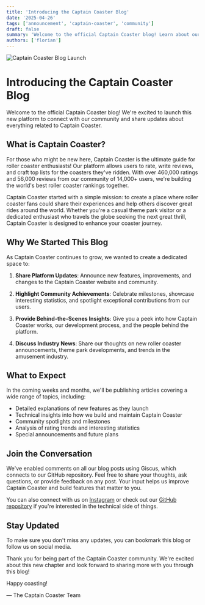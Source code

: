 ```yaml
---
title: 'Introducing the Captain Coaster Blog'
date: '2025-04-26'
tags: ['announcement', 'captain-coaster', 'community']
draft: false
summary: 'Welcome to the official Captain Coaster blog! Learn about our mission, what to expect from this blog, and how we plan to share updates about the platform.'
authors: ['florian']
---
```


![Captain Coaster Blog Launch](/static/images/cover-skyrush.jpeg)

# Introducing the Captain Coaster Blog

Welcome to the official Captain Coaster blog! We're excited to launch this new platform to connect with our community and share updates about everything related to Captain Coaster.

## What is Captain Coaster?

For those who might be new here, Captain Coaster is the ultimate guide for roller coaster enthusiasts! Our platform allows users to rate, write reviews, and craft top lists for the coasters they've ridden. With over 460,000 ratings and 56,000 reviews from our community of 14,000+ users, we're building the world's best roller coaster rankings together.

Captain Coaster started with a simple mission: to create a place where roller coaster fans could share their experiences and help others discover great rides around the world. Whether you're a casual theme park visitor or a dedicated enthusiast who travels the globe seeking the next great thrill, Captain Coaster is designed to enhance your coaster journey.

## Why We Started This Blog

As Captain Coaster continues to grow, we wanted to create a dedicated space to:

1. **Share Platform Updates**: Announce new features, improvements, and changes to the Captain Coaster website and community.

2. **Highlight Community Achievements**: Celebrate milestones, showcase interesting statistics, and spotlight exceptional contributions from our users.

3. **Provide Behind-the-Scenes Insights**: Give you a peek into how Captain Coaster works, our development process, and the people behind the platform.

4. **Discuss Industry News**: Share our thoughts on new roller coaster announcements, theme park developments, and trends in the amusement industry.

## What to Expect

In the coming weeks and months, we'll be publishing articles covering a wide range of topics, including:

- Detailed explanations of new features as they launch
- Technical insights into how we build and maintain Captain Coaster
- Community spotlights and milestones
- Analysis of rating trends and interesting statistics
- Special announcements and future plans

## Join the Conversation

We've enabled comments on all our blog posts using Giscus, which connects to our GitHub repository. Feel free to share your thoughts, ask questions, or provide feedback on any post. Your input helps us improve Captain Coaster and build features that matter to you.

You can also connect with us on [Instagram](https://www.instagram.com/captain.coaster) or check out our [GitHub repository](https://github.com/captain-coaster/captain-coaster) if you're interested in the technical side of things.

## Stay Updated

To make sure you don't miss any updates, you can bookmark this blog or follow us on social media.

Thank you for being part of the Captain Coaster community. We're excited about this new chapter and look forward to sharing more with you through this blog!

Happy coasting!

— The Captain Coaster Team
